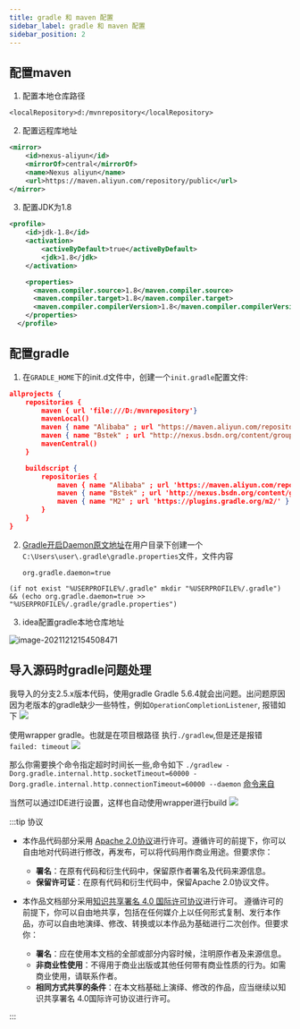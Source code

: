 ```yaml
---
title: gradle 和 maven 配置
sidebar_label: gradle 和 maven 配置
sidebar_position: 2
---
```


## 配置maven

1. 配置本地仓库路径

`<localRepository>d:/mvnrepository</localRepository>`

2. 配置远程库地址

```xml
<mirror>  
    <id>nexus-aliyun</id>  
    <mirrorOf>central</mirrorOf>    
    <name>Nexus aliyun</name>  
    <url>https://maven.aliyun.com/repository/public</url>  
</mirror>
```

3. 配置JDK为1.8

```xml
<profile>
    <id>jdk-1.8</id>
    <activation>
        <activeByDefault>true</activeByDefault>
        <jdk>1.8</jdk>
    </activation>

    <properties>
      <maven.compiler.source>1.8</maven.compiler.source>
      <maven.compiler.target>1.8</maven.compiler.target>
      <maven.compiler.compilerVersion>1.8</maven.compiler.compilerVersion>
    </properties>
  </profile>
```

## 配置gradle

1. 在`GRADLE_HOME`下的init.d文件中，创建一个`init.gradle`配置文件:

```json
allprojects {
    repositories {
        maven { url 'file:///D:/mvnrepository'}
        mavenLocal()
        maven { name "Alibaba" ; url "https://maven.aliyun.com/repository/public" }
        maven { name "Bstek" ; url "http://nexus.bsdn.org/content/groups/public/" }
        mavenCentral()
    }

    buildscript { 
        repositories { 
            maven { name "Alibaba" ; url 'https://maven.aliyun.com/repository/public' }
            maven { name "Bstek" ; url 'http://nexus.bsdn.org/content/groups/public/' }
            maven { name "M2" ; url 'https://plugins.gradle.org/m2/' }
        }
    }
}
```

2. [Gradle开启Daemon原文地址][gradle开启Daemon]在用户目录下创建一个`C:\Users\user\.gradle\gradle.properties`文件，文件内容
   
   `org.gradle.daemon=true`

```shell
(if not exist "%USERPROFILE%/.gradle" mkdir "%USERPROFILE%/.gradle") && (echo org.gradle.daemon=true >> "%USERPROFILE%/.gradle/gradle.properties")  
```

[gradle开启Daemon]: https://www.cnblogs.com/mthoutai/p/7389140.html

3. idea配置gradle本地仓库地址

![image-20211212154508471](https://s2.loli.net/2023/07/15/UKAVJTgs6lYP4Ci.png)

## 导入源码时gradle问题处理

我导入的分支2.5.x版本代码，使用gradle Gradle 5.6.4就会出问题。出问题原因因为老版本的gradle缺少一些特性，例如`OperationCompletionListener`, 报错如下
![](https://s2.loli.net/2023/07/15/m45ZutFhdGQf1zr.png)

使用wrapper gradle。也就是在项目根路径 执行`./gradlew`,但是还是报错 `failed: timeout`
![](https://s2.loli.net/2023/07/15/HuKged2EVnWqSz8.png)

那么你需要换个命令指定超时时间长一些,命令如下
`./gradlew -Dorg.gradle.internal.http.socketTimeout=60000 -Dorg.gradle.internal.http.connectionTimeout=60000 --daemon` [命令来自](https://baikangwang.gitbooks.io/workingnotes/content/how-to-increase-read-timeout.html)

当然可以通过IDE进行设置，这样也自动使用wrapper进行build
![](https://s2.loli.net/2023/07/15/Gwk7mLMACQVc6nl.png)




:::tip 协议

- 本作品代码部分采用 [Apache 2.0协议](https://www.apache.org/licenses/LICENSE-2.0)进行许可。遵循许可的前提下，你可以自由地对代码进行修改，再发布，可以将代码用作商业用途。但要求你：
  - **署名**：在原有代码和衍生代码中，保留原作者署名及代码来源信息。
  - **保留许可证**：在原有代码和衍生代码中，保留Apache 2.0协议文件。

- 本作品文档部分采用[知识共享署名 4.0 国际许可协议](http://creativecommons.org/licenses/by/4.0/)进行许可。 遵循许可的前提下，你可以自由地共享，包括在任何媒介上以任何形式复制、发行本作品，亦可以自由地演绎、修改、转换或以本作品为基础进行二次创作。但要求你：
  - **署名**：应在使用本文档的全部或部分内容时候，注明原作者及来源信息。
  - **非商业性使用**：不得用于商业出版或其他任何带有商业性质的行为。如需商业使用，请联系作者。
  - **相同方式共享的条件**：在本文档基础上演绎、修改的作品，应当继续以知识共享署名 4.0国际许可协议进行许可。

:::